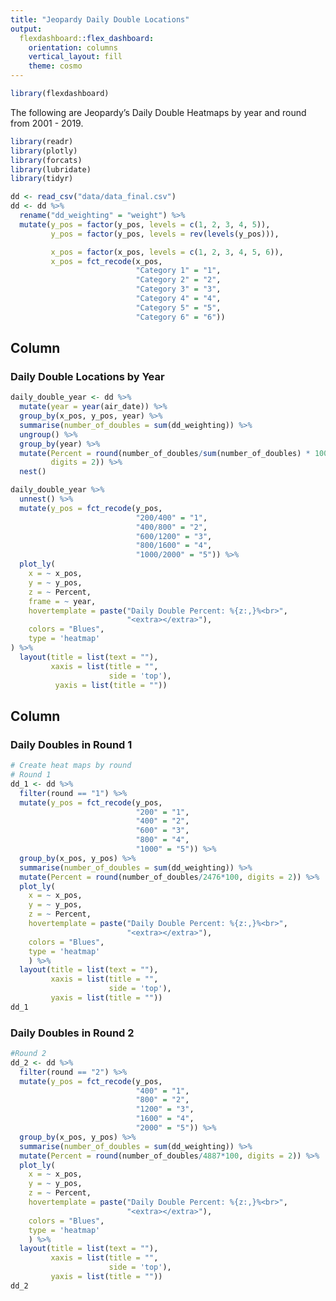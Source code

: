 ```yaml
---
title: "Jeopardy Daily Double Locations"
output: 
  flexdashboard::flex_dashboard:
    orientation: columns
    vertical_layout: fill
    theme: cosmo
---
```


```r
library(flexdashboard)
```

The following are Jeopardy's Daily Double Heatmaps by year and round from 2001 - 2019.  

```r
library(readr)
library(plotly)
library(forcats)
library(lubridate)
library(tidyr)

dd <- read_csv("data/data_final.csv") 
dd <- dd %>% 
  rename("dd_weighting" = "weight") %>% 
  mutate(y_pos = factor(y_pos, levels = c(1, 2, 3, 4, 5)),
         y_pos = factor(y_pos, levels = rev(levels(y_pos))),

         x_pos = factor(x_pos, levels = c(1, 2, 3, 4, 5, 6)),
         x_pos = fct_recode(x_pos, 
                            "Category 1" = "1",
                            "Category 2" = "2",
                            "Category 3" = "3",
                            "Category 4" = "4",
                            "Category 5" = "5",
                            "Category 6" = "6")) 
```


Column 
-----------------------------------------------------------------------

### Daily Double Locations by Year


```r
daily_double_year <- dd %>% 
  mutate(year = year(air_date)) %>% 
  group_by(x_pos, y_pos, year) %>%
  summarise(number_of_doubles = sum(dd_weighting)) %>% 
  ungroup() %>% 
  group_by(year) %>% 
  mutate(Percent = round(number_of_doubles/sum(number_of_doubles) * 100, 
         digits = 2)) %>% 
  nest()

daily_double_year %>% 
  unnest() %>% 
  mutate(y_pos = fct_recode(y_pos,
                            "200/400" = "1",
                            "400/800" = "2",
                            "600/1200" = "3",
                            "800/1600" = "4",
                            "1000/2000" = "5")) %>% 
  plot_ly(
    x = ~ x_pos,
    y = ~ y_pos,
    z = ~ Percent,
    frame = ~ year,
    hovertemplate = paste("Daily Double Percent: %{z:,}%<br>",
                          "<extra></extra>"),
    colors = "Blues",
    type = 'heatmap'
) %>% 
  layout(title = list(text = ""), 
         xaxis = list(title = "", 
                      side = 'top'),
          yaxis = list(title = ""))


```



Column {data-width=350}
-----------------------------------------------------------------------

### Daily Doubles in Round 1

```r
# Create heat maps by round
# Round 1
dd_1 <- dd %>% 
  filter(round == "1") %>%
  mutate(y_pos = fct_recode(y_pos,
                            "200" = "1",
                            "400" = "2",
                            "600" = "3",
                            "800" = "4",
                            "1000" = "5")) %>% 
  group_by(x_pos, y_pos) %>% 
  summarise(number_of_doubles = sum(dd_weighting)) %>% 
  mutate(Percent = round(number_of_doubles/2476*100, digits = 2)) %>%
  plot_ly(
    x = ~ x_pos,
    y = ~ y_pos,
    z = ~ Percent,
    hovertemplate = paste("Daily Double Percent: %{z:,}%<br>",
                          "<extra></extra>"),
    colors = "Blues",
    type = 'heatmap'
    ) %>%
  layout(title = list(text = ""), 
         xaxis = list(title = "", 
                      side = 'top'),
         yaxis = list(title = ""))
dd_1


```

### Daily Doubles in Round 2

```r
#Round 2
dd_2 <- dd %>%
  filter(round == "2") %>%
  mutate(y_pos = fct_recode(y_pos,
                            "400" = "1",
                            "800" = "2",
                            "1200" = "3",
                            "1600" = "4",
                            "2000" = "5")) %>% 
  group_by(x_pos, y_pos) %>% 
  summarise(number_of_doubles = sum(dd_weighting)) %>% 
  mutate(Percent = round(number_of_doubles/4887*100, digits = 2)) %>%
  plot_ly(
    x = ~ x_pos,
    y = ~ y_pos,
    z = ~ Percent,
    hovertemplate = paste("Daily Double Percent: %{z:,}%<br>",
                          "<extra></extra>"),
    colors = "Blues",
    type = 'heatmap'
    ) %>%
  layout(title = list(text = ""), 
         xaxis = list(title = "", 
                      side = 'top'), 
         yaxis = list(title = ""))
dd_2
```

